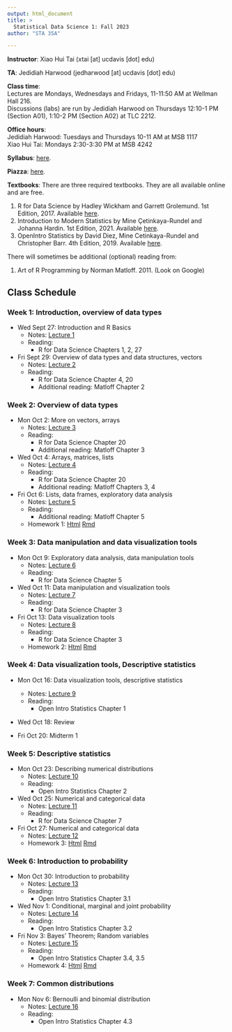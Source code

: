 ```yaml
---
output: html_document
title: >
  Statistical Data Science 1: Fall 2023
author: "STA 35A"

---
```


**Instructor**: Xiao Hui Tai (xtai [at] ucdavis [dot] edu)

**TA**: Jedidiah Harwood (jedharwood [at] ucdavis [dot] edu)

**Class time**:   
Lectures are Mondays, Wednesdays and Fridays, 11-11:50 AM at Wellman Hall 216.  
Discussions (labs) are run by Jedidiah Harwood on Thursdays 12:10-1 PM (Section A01), 1:10-2 PM (Section A02) at TLC 2212.

**Office hours**:  
Jedidiah Harwood: Tuesdays and Thursdays 10-11 AM at MSB 1117   
Xiao Hui Tai: Mondays 2:30-3:30 PM at MSB 4242

**Syllabus**: [here](https://xhtai.github.io/statdatasci/syllabus_35A_F23.html).

**Piazza**: [here](https://piazza.com/ucdavis/fall2023/sta035aa01a02fq2023/). 

**Textbooks**:
There are three required textbooks. They are all available online and are free. 

1. R for Data Science by Hadley Wickham and Garrett Grolemund. 1st Edition, 2017. Available [here](https://r4ds.had.co.nz/index.html).
2. Introduction to Modern Statistics by Mine Çetinkaya-Rundel and Johanna Hardin. 1st Edition, 2021. Available [here](https://openintro-ims.netlify.app/index.html).
3. OpenIntro Statistics by David Diez, Mine Cetinkaya-Rundel and Christopher Barr. 4th Edition, 2019. Available [here](https://www.openintro.org/book/os/).

There will sometimes be additional (optional) reading from: 

1. Art of R Programming by Norman Matloff. 2011. (Look on Google)

## Class Schedule

### Week 1: Introduction, overview of data types	
- Wed Sept 27: Introduction and R Basics
  - Notes: [Lecture 1](https://xhtai.github.io/statdatasci/lectures/lecture1/lecture1.html)
  - Reading: 
    - R for Data Science Chapters 1, 2, 27

- Fri Sept 29: Overview of data types and data structures, vectors
  - Notes: [Lecture 2](https://xhtai.github.io/statdatasci/lectures/lecture2/lecture2.html)
  - Reading:
    - R for Data Science Chapter 4, 20
    - Additional reading: Matloff Chapter 2



### Week 2: Overview of data types
- Mon Oct 2: More on vectors, arrays
  - Notes: [Lecture 3](https://xhtai.github.io/statdatasci/lectures/lecture3/lecture3.html)
  - Reading:
    - R for Data Science Chapter 20
    - Additional reading: Matloff Chapter 3

- Wed Oct 4: Arrays, matrices, lists
  - Notes: [Lecture 4](https://xhtai.github.io/statdatasci/lectures/lecture4/lecture4.html)
  - Reading:
    - R for Data Science Chapter 20
    - Additional reading: Matloff Chapters 3, 4

- Fri Oct 6: Lists, data frames, exploratory data analysis
  - Notes: [Lecture 5](https://xhtai.github.io/statdatasci/lectures/lecture5/lecture5.html)
  - Reading:
    - Additional reading: Matloff Chapter 5
  - Homework 1: [Html](https://xhtai.github.io/statdatasci/homework/homework1/HW1.html) [Rmd](https://xhtai.github.io/statdatasci/homework/homework1/HW1.Rmd)



### Week 3: Data manipulation and data visualization tools
- Mon Oct 9: Exploratory data analysis, data manipulation tools
  - Notes: [Lecture 6](https://xhtai.github.io/statdatasci/lectures/lecture6/lecture6.html)
  - Reading:
    - R for Data Science Chapter 5

- Wed Oct 11: Data manipulation and visualization tools
  - Notes: [Lecture 7](https://xhtai.github.io/statdatasci/lectures/lecture7/lecture7.html)
  - Reading:
    - R for Data Science Chapter 3

- Fri Oct 13: Data visualization tools
  - Notes: [Lecture 8](https://xhtai.github.io/statdatasci/lectures/lecture8/lecture8.html)
  - Reading:
    - R for Data Science Chapter 3
  - Homework 2: [Html](https://xhtai.github.io/statdatasci/homework/homework2/HW2.html) [Rmd](https://xhtai.github.io/statdatasci/homework/homework2/HW2.Rmd)


### Week 4: Data visualization tools, Descriptive statistics
- Mon Oct 16: Data visualization tools, descriptive statistics
  - Notes: [Lecture 9](https://xhtai.github.io/statdatasci/lectures/lecture9/lecture9.html)
  - Reading:
    - Open Intro Statistics Chapter 1

- Wed Oct 18: Review

- Fri Oct 20: Midterm 1


### Week 5: Descriptive statistics
- Mon Oct 23: Describing numerical distributions
  - Notes: [Lecture 10](https://xhtai.github.io/statdatasci/lectures/lecture10/lecture10.html)
  - Reading:
    - Open Intro Statistics Chapter 2

- Wed Oct 25: Numerical and categorical data
  - Notes: [Lecture 11](https://xhtai.github.io/statdatasci/lectures/lecture11/lecture11.html)
  - Reading:
    - R for Data Science Chapter 7

- Fri Oct 27: Numerical and categorical data
  - Notes: [Lecture 12](https://xhtai.github.io/statdatasci/lectures/lecture12/lecture12.html)
  - Homework 3: [Html](https://xhtai.github.io/statdatasci/homework/homework3/HW3.html) [Rmd](https://xhtai.github.io/statdatasci/homework/homework3/HW3.Rmd)

### Week 6: Introduction to probability
- Mon Oct 30: Introduction to probability
  - Notes: [Lecture 13](https://xhtai.github.io/statdatasci/lectures/lecture13/lecture13.html)
  - Reading:
    - Open Intro Statistics Chapter 3.1

- Wed Nov 1: Conditional, marginal and joint probability
  - Notes: [Lecture 14](https://xhtai.github.io/statdatasci/lectures/lecture14/lecture14.html)
  - Reading:
    - Open Intro Statistics Chapter 3.2

- Fri Nov 3: Bayes' Theorem; Random variables
  - Notes: [Lecture 15](https://xhtai.github.io/statdatasci/lectures/lecture15/lecture15.html)
  - Reading:
    - Open Intro Statistics Chapter 3.4, 3.5
  - Homework 4: [Html](https://xhtai.github.io/statdatasci/homework/homework4/HW4.html) [Rmd](https://xhtai.github.io/statdatasci/homework/homework4/HW4.Rmd)

### Week 7: Common distributions
- Mon Nov 6: Bernoulli and binomial distribution
  - Notes: [Lecture 16](https://xhtai.github.io/statdatasci/lectures/lecture16/lecture16.html)
  - Reading:
    - Open Intro Statistics Chapter 4.3

<!-- - Wed Nov 8: Binomial and Poisson distribution -->
<!--   - Notes:  -->
<!--   - Reading: -->
<!--     - Open Intro Statistics Chapter 4.5 -->

<!-- - Fri Nov 10: Veterans Day -->
<!--   - Homework 5:  -->

<!-- ### Week 8: Normal distribution -->
<!-- - Mon Nov 13: Poisson and Normal distribution -->
<!--   - Notes:  -->
<!--   - Reading:  -->
<!--     - Open Intro Statistics Chapter 4.1 -->

<!-- - Wed Nov 15: Review -->

<!-- - Fri Nov 17: Midterm 2 -->


<!-- ### Week 9: Sampling distributions  -->
<!-- - Mon Nov 20: Normal distribution, sampling distributions -->
<!--   - Notes:  -->
<!--   - Reading:  -->
<!--     - Open Intro Statistics Chapter 5.1  -->

<!-- - Wed Nov 22, Fri Nov 24: Thanksgiving -->

<!-- ### Week 10: Sampling distributions, confidence intervals  -->
<!-- - Mon Nov 27: Sampling distribution of sample mean and proportion -->
<!--   - Notes:  -->
<!--   - Homework 6:  -->

<!-- - Wed Nov 29: Introduction to confidence intervals  -->
<!--   - Notes:  -->
<!--   - Reading: -->
<!--     - Open Intro Statistics Chapter 5.2  -->

<!-- - Fri Dec 1: Confidence intervals for population mean and proportion  -->
<!--   - Notes:  -->
<!--   - Reading: -->
<!--     - Open Intro Statistics Chapter 7.1.1-7.1.4 -->

<!-- ### Week 11: Hypothesis testing  -->
<!-- - Mon Dec 4: Hypothesis testing framework and errors  -->
<!--   - Notes:  -->
<!--   - Reading: -->
<!--     - Open Intro Statistics Chapter 5.3 -->
<!--   - Homework 7:  -->
<!-- - Wed Dec 6: Hypothesis testing for population mean and proportion  -->
<!--   - Notes:  -->
<!--   - Reading: -->
<!--     - Open Intro Statistics Chapter 6.1 -->
<!-- - Fri Dec 8: Confidence intervals and one-sided tests  -->
<!--   - Notes:  -->

